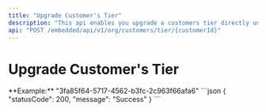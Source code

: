 ```yaml
---
title: "Upgrade Customer's Tier"
description: "This api enables you upgrade a customers tier directly under you as an organization"
api: "POST /embedded/api/v1/org/customers/tier/{customerId}"
---
```


# Upgrade Customer's Tier

<ParamField body="customerId" type="string" required>
	**Example:** "3fa85f64-5717-4562-b3fc-2c963f66afa6"
</ParamField>


<ResponseExample>
```json
{
  "statusCode": 200,
  "message": "Success"
}
```
</ResponseExample>
